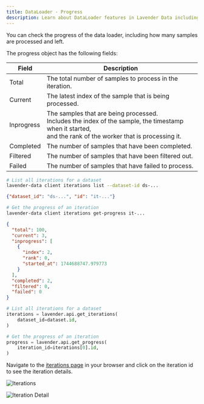 ```yaml
---
title: DataLoader - Progress
description: Learn about DataLoader features in Lavender Data including shuffling, fault tolerance, and resumable iterations
---
```



You can check the progress of the data loader, including how many samples are processed and left.

The progress object has the following fields:

| Field | Description |
|-------|-------------|
| Total | The total number of samples to process in the iteration. |
| Current | The latest index of the sample that is being processed. |
| Inprogress | The samples that are being processed.<br/>Includes the index of the sample, the timestamp when it started,<br/>and the rank of the worker that is processing it. |
| Completed | The number of samples that have been completed. |
| Filtered | The number of samples that have been filtered out. |
| Failed | The number of samples that have failed to process. |

<Tabs syncKey="ui-or-py">
  <TabItem value="cli" label="CLI">

```bash
# List all iterations for a dataset
lavender-data client iterations list --dataset-id ds-...
```
```json
{"dataset_id": "ds-...", "id": "it-..."}
```

```bash
# Get the progress of an iteration
lavender-data client iterations get-progress it-...
```
```json
{
  "total": 100,
  "current": 3,
  "inprogress": [
    {
      "index": 2,
      "rank": 0,
      "started_at": 1744688747.979773
    }
  ],
  "completed": 2,
  "filtered": 0,
  "failed": 0
}
```

  </TabItem>
  <TabItem value="python" label="Python">

```python
# List all iterations for a dataset
iterations = lavender.api.get_iterations(
    dataset_id=dataset.id,
)

# Get the progress of an iteration
progress = lavender.api.get_progress(
    iteration_id=iterations[0].id,
)
```

  </TabItem>
  <TabItem value="web-ui" label="Web UI">

Navigate to the [iterations page](http://localhost:3000/iterations) in your browser and click on the iteration id to see the iteration details.

![Iterations](/web-ui/web-ui-iterations.png)

![Iteration Detail](/web-ui/web-ui-iteration-detail.png)

  </TabItem>
</Tabs>


